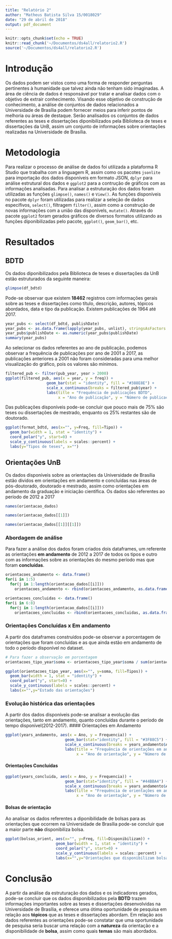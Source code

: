 ```yaml
---
title: "Relatório 2"
author: "Matheus Batista Silva 15/0018029"
date: "29 de abril de 2018"
output: pdf_document
---
```


```r
knitr::opts_chunk$set(echo = TRUE)
knitr::read_chunk('~/Documentos/ds4all/relatorio2.R')
source('~/Documentos/ds4all/relatorio2.R')
```
# Introdução

Os dados podem ser vistos como uma forma de responder perguntas
pertinentes à humanidade que talvez ainda não tenham sido imaginadas. A área de
ciência de dados é responsável por tratar e analisar dados com o objetivo de extrair
conhecimento.
Visando esse objetivo de construção de conhecimento, a análise de conjuntos
de dados relacionados a Universidade de Brasília podem fornecer meios para inferir
pontos de melhoria ou áreas de destaque. Serão analisados os conjuntos de dados
referentes as teses e dissertações diponibilizados pela Biblioteca de teses e dissertações da UnB,
assim um conjunto de informações sobre orientações realizadas na Universidade de Brasília.

# Metodologia

Para realizar o processo de análise de dados foi utilizada a plataforma R Studio
que trabalha com a linguagem R, assim como os pacotes ```jsonlite``` para importação
dos dados disponíveis em formato JSON, ```dplyr``` para análise estrutural dos dados e ```ggplot2``` para a contrução de gráficos com as informações analisadas.
Para analisar a estruturação dos dados foram utilizadas as funções ```glimpse()```, ```names()``` e ```View()```. As funções disponíveis no pacote ```dplyr``` foram utilizadas para realizar a seleção de dados específivos, ```select()```, filtragem ```filter()```, assim como a construção de novas informações com a união das disponívels, ```mutate()```. Através do pacote ```ggplot2``` foram gerados gráficos de diversos formatos utilizando as funções diponibilizadas pelo pacote, ```ggplot()```, ```geom_bar()```, etc.

# Resultados

## BDTD
Os dados diponibilizados pela Biblioteca de teses e dissertações da UnB estão estruturados da seguinte maneira:
```r
glimpse(df_bdtd)
```

Pode-se observar que existem **18462** registros com informações gerais sobre as teses e dissertações como título, descrição, autores, tópicos abordados, data e tipo da publicação. Existem publicações de 1964 até 2017.

```r
year_pubs <- select(df_bdtd, publishDate) 
year_pubs <- as.data.frame(lapply(year_pubs, unlist), stringsAsFactors = FALSE)
year_pubs$publishDate <- as.numeric(year_pubs$publishDate)
summary(year_pubs)
```

Ao selecionar os dados referentes ao ano de publicação, podemos observar a frequência de publicações por ano de 2001 a 2017, as publicações anteriores a 2001 não foram consideradas para uma melhor visualização do gráfico, pois os valores são mínimos.

```r
filtered_pub <- filter(pub_year, year > 2000)
ggplot(filtered_pub, aes(x = year, y = freq)) +
                  geom_bar(stat = "identity", fill = "#388E8E") +
                  scale_x_continuous(breaks = filtered_pub$year) +
                  labs(title = "Frequência de publicações BDTD", 
                       x = "Ano de publicação", y = "Número de publicações")
```

Das publicações disponíveis pode-se concluir que pouco mais de 75% são teses ou dissertações de mestrado, enquanto os 25% restantes são de doutorado.

```r
ggplot(format_bdtd, aes(x="", y=Freq, fill=Tipo)) + 
  geom_bar(width = 1, stat = "identity") + 
  coord_polar("y", start=0) + 
  scale_y_continuous(labels = scales::percent) +
  labs(y="Tipos de teses", x="")
```

## Orientações UnB
Os dados disponíveis sobre as orientações da Universidade de Brasília estão dividos em orientações em andamento e concluídas nas áreas de pós-doutorado, doutorado e mestrado, assim como orientações em andamento da graduação e iniciação científica. Os dados são referentes ao período de 2012 a 2017
```r
names(orientacao_dados)
```
```r
names(orientacao_dados[[1]])
```
```r
names(orientacao_dados[[1]][[1]])
```

### Abordagem de análise

Para fazer a análise dos dados foram criados dois dataframes, um referente as orientações **em andamento** de 2012 a 2017 de todos os tipos e outro com as informações sobre as orientações do mesmo período mas que foram **concluídas**.
```r
orientacoes_andamento <- data.frame()
for(i in 1:5)
  for(j in 1:length(orientacao_dados[[i]]))
    orientacoes_andamento <- rbind(orientacoes_andamento, as.data.frame(orientacao_dados[[i]][[j]]))

orientacoes_concluidas <- data.frame()
for(i in 6:8)
  for(j in 1:length(orientacao_dados[[i]]))
    orientacoes_concluidas <- rbind(orientacoes_concluidas, as.data.frame(orientacao_dados[[i]][[j]]))

```

### Orientações Concluídas x Em andamento
A partir dos dataframes construídos pode-se observar a porcentagem de orientações que foram concluídas e as que ainda estão em andamento de todo o período disponível no dataset.
```r
# Para fazer a observação em porcentagem
orientacoes_tipo_year$soma <- orientacoes_tipo_year$soma / sum(orientacoes_tipo_year$soma)

ggplot(orientacoes_tipo_year, aes(x="", y=soma, fill=Tipos)) + 
  geom_bar(width = 1, stat = "identity") + 
  coord_polar("y", start=0) + 
  scale_y_continuous(labels = scales::percent) +
  labs(x="",y="Estado das orientações")
```

### Evolução histórica das orientações
A partir dos dados disponíveis pode-se analisar a evolução das orientações, tanto em andamento, quanto concluídas durante o período de tempo disponível(2012-2017).
#### Orientações em Andamento
```r
ggplot(years_andamento, aes(x = Ano, y = Frequencia)) + 
                          geom_bar(stat="identity", fill = "#3F88C5") +
                          scale_x_continuous(breaks = years_andamento$Ano) +
                          labs(title = "Frequência de orientações em andamento", 
                               x = "Ano de orientação", y = "Número de orientações")
```

#### Orientações Concluídas
```r
ggplot(years_concluida, aes(x = Ano, y = Frequencia)) + 
                          geom_bar(stat="identity", fill = "#44BBA4") +
                          scale_x_continuous(breaks = years_andamento$Ano) +
                          labs(title = "Frequência de orientações em andamento", 
                               x = "Ano de orientação", y = "Número de orientações")
```

#### Bolsas de orientação
Ao analisar os dados referentes a diponibilidade de bolsas para as orientações que ocorrem na Universidade de Brasília pode-se concluir que a maior parte **não** disponibiliza bolsa.
```r
ggplot(bolsas_orient, aes(x="", y=Freq, fill=Disponibilizam)) + 
                      geom_bar(width = 1, stat = "identity") + 
                      coord_polar("y", start=0) + 
                      scale_y_continuous(labels = scales::percent) +
                      labs(x="",y="Orientações que disponibilizam bolsas")
```

# Conclusão
A partir da análise da estruturação dos dados e os indicadores gerados, pode-se concluir que os dados disponibilizados pela **BDTD** trazem informações importantes sobre as teses e dissertações desenvolvidas na Universidade de Brasília, e oferece uma ótima oportunidade de pesquisa em relação aos **tópicos** que as teses e dissertações abordam. Em relação aos dados referentes as orientações pode-se constatar que uma oportunidade de pesquisa seria buscar uma relação com a **natureza** da orientação e a disponibilidade de **bolsa**, assim como quais **temas** são mais abordados.